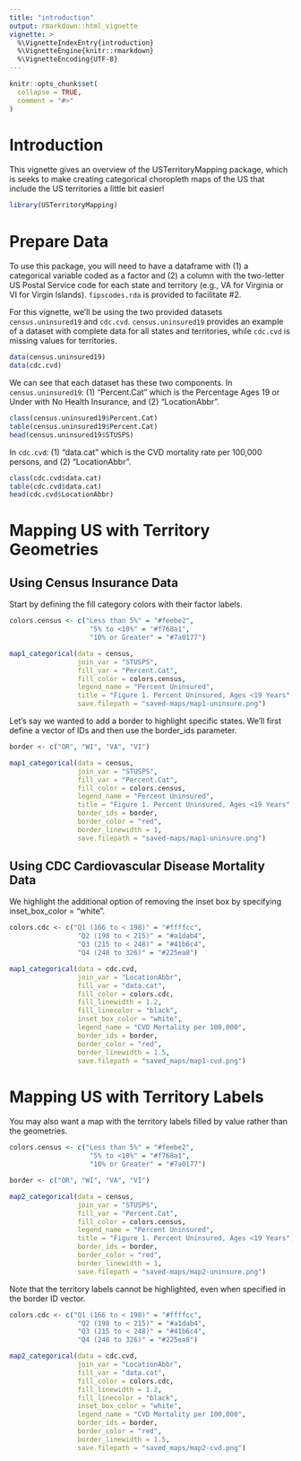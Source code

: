 ```yaml
---
title: "introduction"
output: rmarkdown::html_vignette
vignette: >
  %\VignetteIndexEntry{introduction}
  %\VignetteEngine{knitr::rmarkdown}
  %\VignetteEncoding{UTF-8}
---
```


```r
knitr::opts_chunk$set(
  collapse = TRUE,
  comment = "#>"
)
```

# Introduction

This vignette gives an overview of the USTerritoryMapping package, which is seeks to make creating categorical choropleth maps of the US that include the US territories a little bit easier!

```r
library(USTerritoryMapping)
```


# Prepare Data

To use this package, you will need to have a dataframe with (1) a categorical variable coded as a factor and (2) a column with the two-letter US Postal Service code for each state and territory (e.g., VA for Virginia or VI for Virgin Islands). `fipscodes.rda` is provided to facilitate #2.

For this vignette, we'll be using the two provided datasets `census.uninsured19` and `cdc.cvd`. `census.uninsured19` provides an example of a dataset with complete data for all states and territories, while `cdc.cvd` is missing values for territories.

```r
data(census.uninsured19)
data(cdc.cvd)
```

We can see that each dataset has these two components.
In `census.uninsured19`: (1) "Percent.Cat" which is the Percentage Ages 19 or Under with No Health Insurance, and (2) "LocationAbbr".

```r
class(census.uninsured19$Percent.Cat)
table(census.uninsured19$Percent.Cat)
head(census.uninsured19$STUSPS)
```

In `cdc.cvd`: (1) "data.cat" which is the CVD mortality rate per 100,000 persons, and (2) "LocationAbbr". 

```r
class(cdc.cvd$data.cat)
table(cdc.cvd$data.cat)
head(cdc.cvd$LocationAbbr)
```

# Mapping US with Territory Geometries

## Using Census Insurance Data

Start by defining the fill category colors with their factor labels.

```r
colors.census <- c("Less than 5%" = "#feebe2", 
                    "5% to <10%" = "#f768a1", 
                    "10% or Greater" = "#7a0177")
```


```r
map1_categorical(data = census, 
                 join_var = "STUSPS", 
                 fill_var = "Percent.Cat", 
                 fill_color = colors.census, 
                 legend_name = "Percent Uninsured",
                 title = "Figure 1. Percent Uninsured, Ages <19 Years",
                 save.filepath = "saved-maps/map1-uninsure.png")
```

Let's say we wanted to add a border to highlight specific states. We'll first define a vector of IDs and then use the border_ids parameter.

```r
border <- c("OR", "WI", "VA", "VI")

map1_categorical(data = census, 
                 join_var = "STUSPS", 
                 fill_var = "Percent.Cat", 
                 fill_color = colors.census, 
                 legend_name = "Percent Uninsured",
                 title = "Figure 1. Percent Uninsured, Ages <19 Years",
                 border_ids = border,
                 border_color = "red",
                 border_linewidth = 1,
                 save.filepath = "saved-maps/map1-uninsure.png")
```

## Using CDC Cardiovascular Disease Mortality Data

We highlight the additional option of removing the inset box by specifying inset_box_color = "white". 

```r
colors.cdc <- c("Q1 (166 to < 198)" = "#ffffcc",
                 "Q2 (198 to < 215)" = "#a1dab4",
                 "Q3 (215 to < 248)" = "#41b6c4",
                 "Q4 (248 to 326)" = "#225ea8")

map1_categorical(data = cdc.cvd, 
                 join_var = "LocationAbbr",
                 fill_var = "data.cat", 
                 fill_color = colors.cdc, 
                 fill_linewidth = 1.2,
                 fill_linecolor = "black",
                 inset_box_color = "white",
                 legend_name = "CVD Mortality per 100,000",
                 border_ids = border,
                 border_color = "red",
                 border_linewidth = 1.5,
                 save.filepath = "saved_maps/map1-cvd.png") 
```


# Mapping US with Territory Labels

You may also want a map with the territory labels filled by value rather than the geometries.

```r
colors.census <- c("Less than 5%" = "#feebe2", 
                    "5% to <10%" = "#f768a1", 
                    "10% or Greater" = "#7a0177")

border <- c("OR", "WI", "VA", "VI")

map2_categorical(data = census, 
                 join_var = "STUSPS", 
                 fill_var = "Percent.Cat", 
                 fill_color = colors.census, 
                 legend_name = "Percent Uninsured",
                 title = "Figure 1. Percent Uninsured, Ages <19 Years",
                 border_ids = border,
                 border_color = "red",
                 border_linewidth = 1,
                 save.filepath = "saved-maps/map2-uninsure.png")
```

Note that the territory labels cannot be highlighted, even when specified in the border ID vector.

```r
colors.cdc <- c("Q1 (166 to < 198)" = "#ffffcc",
                 "Q2 (198 to < 215)" = "#a1dab4",
                 "Q3 (215 to < 248)" = "#41b6c4",
                 "Q4 (248 to 326)" = "#225ea8")

map2_categorical(data = cdc.cvd, 
                 join_var = "LocationAbbr",
                 fill_var = "data.cat", 
                 fill_color = colors.cdc, 
                 fill_linewidth = 1.2,
                 fill_linecolor = "black",
                 inset_box_color = "white",
                 legend_name = "CVD Mortality per 100,000",
                 border_ids = border,
                 border_color = "red",
                 border_linewidth = 1.5,
                 save.filepath = "saved_maps/map2-cvd.png") 
```
